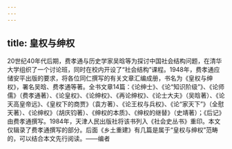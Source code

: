 ```yaml
---
---
---
```

title: 皇权与绅权
---

20世纪40年代后期，费孝通与历史学家吴晗等为探讨中国社会结构问题，在清华大学组织了一个讨论班，同时在校内开设了“社会结构”课程。1948年，费孝通应储安平出版的要求，将各位同仁撰写的有关文章汇编成册，书名为《皇权与绅权》，署名吴晗、费孝通等著。全书文章14篇：《论绅士》、《论“知识阶级”》、《论师儒》（费孝通著）、《论皇权》、《论绅权》、《再论绅权》、《论士大夫》（吴晗著）、《论天高皇帝远》、《皇权下的商贾》（袁方著）、《论王权与兵权》、《论“家天下”》（全慰天著）、《论绅权》（胡庆钧著）、《绅权的本质》、《绅权的继替》（史靖著）；《后记》由费孝通撰写。1984年，天津人民出版社将该书列入《社会史丛书》重印。本文仅辑录了费孝通撰写的部分。后面《乡土重建》有几篇是属于“皇权与绅权”范畴的，可以结合本文先行阅读。——编者